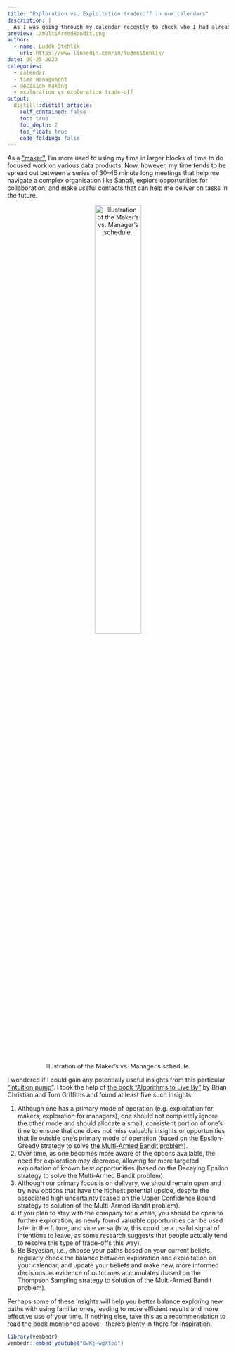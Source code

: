 ```yaml
---
title: "Exploration vs. Exploitation trade-off in our calendars"
description: |
  As I was going through my calendar recently to check who I had already met during my onboarding at Sanofi, I realised that one way to look at the calendar is through the lens of the Exploration vs. Exploitation trade-off. What lessons can we take from this?
preview: ./multiArmedBandit.png
author:
  - name: Luděk Stehlík
    url: https://www.linkedin.com/in/ludekstehlik/
date: 09-25-2023
categories:
  - calendar
  - time management
  - decision making
  - exploration vs exploration trade-off
output:
  distill::distill_article:
    self_contained: false
    toc: true
    toc_depth: 2
    toc_float: true
    code_folding: false
---
```


As a ["maker"](http://www.paulgraham.com/makersschedule.html){target="_blank"}, I'm more used to using my time in larger blocks of time to do focused work on various data products. Now, however, my time tends to be spread out between a series of 30-45 minute long meetings that help me navigate a complex organisation like Sanofi, explore opportunities for collaboration, and make useful contacts that can help me deliver on tasks in the future.

<div style="text-align:center">
![Illustration of the Maker's vs. Manager's schedule.](./managerMakerCalendar.png){width=50%}
</div>

I wondered if I could gain any potentially useful insights from this particular ["intuition pump"](https://en.wikipedia.org/wiki/Intuition_pump){target="_blank"}. I took the help of [the book "Algorithms to Live By"](https://algorithmstoliveby.com/){target="_blank"} by Brian Christian and Tom Griffiths and found at least five such insights:

1. Although one has a primary mode of operation (e.g. exploitation for makers, exploration for managers), one should not completely ignore the other mode and should allocate a small, consistent portion of one's time to ensure that one does not miss valuable insights or opportunities that lie outside one's primary mode of operation (based on the Epsilon-Greedy strategy to solve [the Multi-Armed Bandit problem](https://en.wikipedia.org/wiki/Multi-armed_bandit){target="_blank"}).
2. Over time, as one becomes more aware of the options available, the need for exploration may decrease, allowing for more targeted exploitation of known best opportunities (based on the Decaying Epsilon strategy to solve the Multi-Armed Bandit problem).
3. Although our primary focus is on delivery, we should remain open and try new options that have the highest potential upside, despite the associated high uncertainty (based on the Upper Confidence Bound strategy to solution of the Multi-Armed Bandit problem).
4. If you plan to stay with the company for a while, you should be open to further exploration, as newly found valuable opportunities can be used later in the future, and vice versa (btw, this could be a useful signal of intentions to leave, as some research suggests that people actually tend to resolve this type of trade-offs this way).
5. Be Bayesian, i.e., choose your paths based on your current beliefs, regularly check the balance between exploration and exploitation on your calendar, and update your beliefs and make new, more informed decisions as evidence of outcomes accumulates (based on the Thompson Sampling strategy to solution of the Multi-Armed Bandit problem).

Perhaps some of these insights will help you better balance exploring new paths with using familiar ones, leading to more efficient results and more effective use of your time. If nothing else, take this as a recommendation to read the book mentioned above - there's plenty in there for inspiration.

```r
library(vembedr)
vembedr::embed_youtube("OwKj-wgXteo")

```